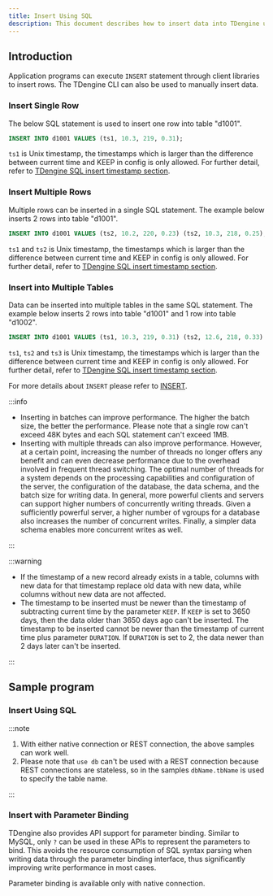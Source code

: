 ```yaml
---
title: Insert Using SQL
description: This document describes how to insert data into TDengine using SQL.
---
```



## Introduction

Application programs can execute `INSERT` statement through client libraries to insert rows. The TDengine CLI can also be used to manually insert data.

### Insert Single Row
The below SQL statement is used to insert one row into table "d1001".

```sql
INSERT INTO d1001 VALUES (ts1, 10.3, 219, 0.31);
```

`ts1` is Unix timestamp, the timestamps which is larger than the difference between current time and KEEP in config is only allowed. For further detail, refer to [TDengine SQL insert timestamp section](../../../taos-sql/insert).

### Insert Multiple Rows

Multiple rows can be inserted in a single SQL statement. The example below inserts 2 rows into table "d1001".

```sql
INSERT INTO d1001 VALUES (ts2, 10.2, 220, 0.23) (ts2, 10.3, 218, 0.25);
```

`ts1` and `ts2` is Unix timestamp, the timestamps which is larger than the difference between current time and KEEP in config is only allowed. For further detail, refer to [TDengine SQL insert timestamp section](../../../taos-sql/insert).

### Insert into Multiple Tables

Data can be inserted into multiple tables in the same SQL statement. The example below inserts 2 rows into table "d1001" and 1 row into table "d1002".

```sql
INSERT INTO d1001 VALUES (ts1, 10.3, 219, 0.31) (ts2, 12.6, 218, 0.33) d1002 VALUES (ts3, 12.3, 221, 0.31);
```

`ts1`, `ts2` and `ts3` is Unix timestamp, the timestamps which is larger than the difference between current time and KEEP in config is only allowed. For further detail, refer to [TDengine SQL insert timestamp section](../../../taos-sql/insert).

For more details about `INSERT` please refer to [INSERT](../../../taos-sql/insert).

:::info

- Inserting in batches can improve performance. The higher the batch size, the better the performance. Please note that a single row can't exceed 48K bytes and each SQL statement can't exceed 1MB.
- Inserting with multiple threads can also improve performance. However, at a certain point, increasing the number of threads no longer offers any benefit and can even decrease performance due to the overhead involved in frequent thread switching. The optimal number of threads for a system depends on the processing capabilities and configuration of the server, the configuration of the database, the data schema, and the batch size for writing data. In general, more powerful clients and servers can support higher numbers of concurrently writing threads. Given a sufficiently powerful server, a higher number of vgroups for a database also increases the number of concurrent writes. Finally, a simpler data schema enables more concurrent writes as well.

:::

:::warning

- If the timestamp of a new record already exists in a table, columns with new data for that timestamp replace old data with new data, while columns without new data are not affected.
- The timestamp to be inserted must be newer than the timestamp of subtracting current time by the parameter `KEEP`. If `KEEP` is set to 3650 days, then the data older than 3650 days ago can't be inserted. The timestamp to be inserted cannot be newer than the timestamp of current time plus parameter `DURATION`. If `DURATION` is set to 2, the data newer than 2 days later can't be inserted.

:::

## Sample program

### Insert Using SQL

<Tabs defaultValue="java" groupId="lang">
  <TabItem label="Java" value="java">
    <JavaSQL />
  </TabItem>
  <TabItem label="Python" value="python">
    <PySQL />
  </TabItem>
  <TabItem label="Go" value="go">
    <GoSQL />
  </TabItem>
  <TabItem label="Rust" value="rust">
    <RustSQL />
  </TabItem>
  <TabItem label="Node.js" value="nodejs">
    <NodeSQL />
  </TabItem>
  <TabItem label="C#" value="csharp">
    <CsSQL />
  </TabItem>
  <TabItem label="C" value="c">
    <CSQL />
  </TabItem>
  <TabItem label="PHP" value="php">
    <PhpSQL />
  </TabItem>
</Tabs>

:::note

1. With either native connection or REST connection, the above samples can work well.
2. Please note that `use db` can't be used with a REST connection because REST connections are stateless, so in the samples `dbName.tbName` is used to specify the table name.

:::

### Insert with Parameter Binding

TDengine also provides API support for parameter binding. Similar to MySQL, only `?` can be used in these APIs to represent the parameters to bind. This avoids the resource consumption of SQL syntax parsing when writing data through the parameter binding interface, thus significantly improving write performance in most cases.

Parameter binding is available only with native connection.

<Tabs defaultValue="java" groupId="lang">
  <TabItem label="Java" value="java">
    <JavaStmt />
  </TabItem>
  <TabItem label="Python" value="python">
    <PyStmt />
  </TabItem>
  <TabItem label="Go" value="go">
    <GoStmt />
  </TabItem>
  <TabItem label="Rust" value="rust">
    <RustStmt />
  </TabItem>
  <TabItem label="Node.js" value="nodejs">
    <NodeStmt />
  </TabItem>
  <TabItem label="C#" value="csharp">
    <CsStmt />
  </TabItem>
  <TabItem label="C" value="c">
    <CStmt />
  </TabItem>
  <TabItem label="PHP" value="php">
    <PhpStmt />
  </TabItem>
</Tabs>

